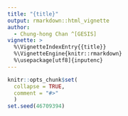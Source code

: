 ```yaml
---
title: "{title}"
output: rmarkdown::html_vignette
author:
  - Chung-hong Chan ^[GESIS]
vignette: >
  %\VignetteIndexEntry{{title}}
  %\VignetteEngine{knitr::rmarkdown}
  %\usepackage[utf8]{inputenc}
---
```


```r
knitr::opts_chunk$set(
  collapse = TRUE,
  comment = "#>"
  )
set.seed(46709394)
```
